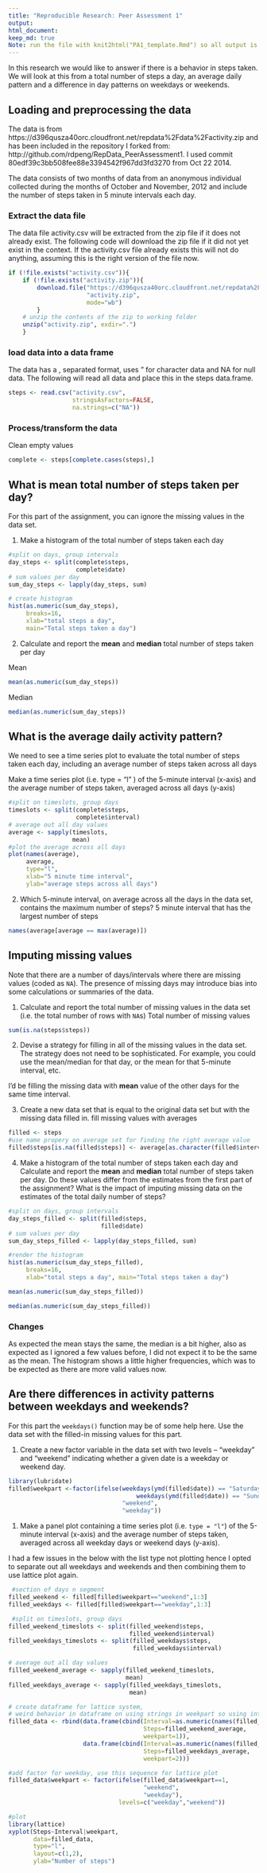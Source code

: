 ```yaml
---
title: "Reproducible Research: Peer Assessment 1"
output: 
html_document:
keep_md: true
Note: run the file with knit2html("PA1_template.Rmd") so all output is conserved.
---
```

In this research we would like to answer if there is a behavior in steps taken.
We will look at this from a total number of steps a day, 
an average daily pattern 
and a difference in day patterns on weekdays or weekends. 

## Loading and preprocessing the data
The data is from
https://d396qusza40orc.cloudfront.net/repdata%2Fdata%2Factivity.zip
and has been included in the repository I forked from: 
http://github.com/rdpeng/RepData_PeerAssessment1.
I used commit 80edf39c3bb508fee88e3394542f967dd3fd3270 from Oct 22 2014.  

The data consists of two months of data from an anonymous individual
collected during the months of October and November, 2012 and include
the number of steps taken in 5 minute intervals each day.

### Extract the data file
The data file activity.csv will be extracted from the zip file if it does not
already exist. The following code will download the zip file if it did not yet
exist in the context. If the activity.csv file already exists this will not do
anything, assuming this is the right version of the file now.

```r
if (!file.exists("activity.csv")){
    if (!file.exists("activity.zip")){
        download.file("https://d396qusza40orc.cloudfront.net/repdata%2Fdata%2Factivity.zip",
                      "activity.zip",
                      mode="wb")
        }
    # unzip the contents of the zip to working folder
    unzip("activity.zip", exdir=".")
    }
```

### load data into a data frame
The data has a , separated format, uses " for character data and NA for null
data. The following will read all data and place this in the steps data.frame.
```r
steps <- read.csv("activity.csv", 
                  stringsAsFactors=FALSE, 
                  na.strings=c("NA"))
```

### Process/transform the data
Clean empty values
```r
complete <- steps[complete.cases(steps),]
```

## What is mean total number of steps taken per day?
For this part of the assignment, you can ignore the missing values in
the data set.

1. Make a histogram of the total number of steps taken each day
```r
#split on days, group intervals
day_steps <- split(complete$steps, 
                   complete$date)
# sum values per day
sum_day_steps <- lapply(day_steps, sum)

# create histogram
hist(as.numeric(sum_day_steps),
     breaks=16, 
     xlab="total steps a day",
     main="Total steps taken a day")
```

2. Calculate and report the **mean** and **median** total number of steps taken per day

Mean
```r
mean(as.numeric(sum_day_steps))
```

Median
```r
median(as.numeric(sum_day_steps))
```

## What is the average daily activity pattern?
We need to see a time series plot to evaluate the total number of steps 
taken each day, including an average number of steps taken across all days

Make a time series plot (i.e.  type = "l" ) of the 5-minute interval (x-axis) and the average number of steps taken, averaged across all days (y-axis)
```r
#split on timeslots, group days
timeslots <- split(complete$steps, 
                   complete$interval)
# average out all day values
average <- sapply(timeslots,
                  mean)
#plot the average across all days
plot(names(average), 
     average, 
     type="l", 
     xlab="5 minute time interval", 
     ylab="average steps across all days")
```

2. Which 5-minute interval, on average across all the days in the data set, contains the maximum number of steps?
5 minute interval that has the largest number of steps
```r
names(average[average == max(average)])
```

## Imputing missing values
Note that there are a number of days/intervals where there are missing
values (coded as `NA`). The presence of missing days may introduce
bias into some calculations or summaries of the data.

1. Calculate and report the total number of missing values in the data set (i.e. the total number of rows with `NA`s)
Total number of missing values
```r
sum(is.na(steps$steps))
```

2. Devise a strategy for filling in all of the missing values in the data set. The strategy does not need to be sophisticated. For example, you could use the mean/median for that day, or the mean for that 5-minute interval, etc.

I'd be filling the missing data with **mean** value of the other days for the same time interval.

3. Create a new data set that is equal to the original data set but with the missing data filled in.
fill missing values with averages
```r
filled <- steps
#use name propery on average set for finding the right average value
filled$steps[is.na(filled$steps)] <- average[as.character(filled$interval[is.na(filled$steps)])]
```

4. Make a histogram of the total number of steps taken each day and Calculate and report the **mean** and **median** total number of steps taken per day. Do these values differ from the estimates from the first part of the assignment? What is the impact of imputing missing data on the estimates of the total daily number of steps?
```r
#split on days, group intervals
day_steps_filled <- split(filled$steps, 
                          filled$date)
# sum values per day
sum_day_steps_filled <- lapply(day_steps_filled, sum)

#render the histogram
hist(as.numeric(sum_day_steps_filled),
     breaks=16,
     xlab="total steps a day", main="Total steps taken a day")
```

```r
mean(as.numeric(sum_day_steps_filled))
```

```r
median(as.numeric(sum_day_steps_filled))
```

### Changes
As expected the mean stays the same, the median is a bit higher, also as 
expected as I ignored a few values before, I did not expect it to be the
same as the mean. The histogram shows a little higher frequencies, which 
was to be expected as there are more valid values now.


## Are there differences in activity patterns between weekdays and weekends?
For this part the `weekdays()` function may be of some help here. Use
the data set with the filled-in missing values for this part.

1. Create a new factor variable in the data set with two levels -- "weekday" and "weekend"
indicating whether a given date is a weekday or weekend day.
```r
library(lubridate)
filled$weekpart <-factor(ifelse(weekdays(ymd(filled$date)) == "Saturday" | 
                                    weekdays(ymd(filled$date)) == "Sunday",
                                "weekend",
                                "weekday"))
```

1. Make a panel plot containing a time series plot (i.e. `type = "l"`) of the 5-minute interval (x-axis) and the average number of steps taken, averaged across all weekday days or weekend days (y-axis).

I had a few issues in the below with the list type not plotting hence I opted to
separate out all weekdays and weekends and then combining them to use
lattice plot again.

```r
 #section of days n segment
filled_weekend <- filled[filled$weekpart=="weekend",1:3]
filled_weekdays <- filled[filled$weekpart=="weekday",1:3]

 #split on timeslots, group days
filled_weekend_timeslots <- split(filled_weekend$steps, 
                                  filled_weekend$interval)
filled_weekdays_timeslots <- split(filled_weekdays$steps, 
                                   filled_weekdays$interval)

# average out all day values
filled_weekend_average <- sapply(filled_weekend_timeslots, 
                                 mean)
filled_weekdays_average <- sapply(filled_weekdays_timeslots, 
                                  mean)

# create dataframe for lattice system, 
# weird behavior in dataframe on using strings in weekpart so using integer
filled_data <- rbind(data.frame(cbind(Interval=as.numeric(names(filled_weekend_average)), 
                                      Steps=filled_weekend_average, 
                                      weekpart=1)),
                     data.frame(cbind(Interval=as.numeric(names(filled_weekdays_average)), 
                                      Steps=filled_weekdays_average, 
                                      weekpart=2)))

#add factor for weekday, use this sequence for lattice plot
filled_data$weekpart <- factor(ifelse(filled_data$weekpart==1,
                                      "weekend",
                                      "weekday"),
                               levels=c("weekday","weekend"))

#plot
library(lattice)
xyplot(Steps~Interval|weekpart, 
       data=filled_data, 
       type="l", 
       layout=c(1,2), 
       ylab="Number of steps")
```
